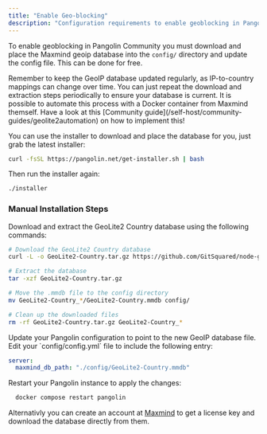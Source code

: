 ```yaml
---
title: "Enable Geo-blocking"
description: "Configuration requirements to enable geoblocking in Pangolin"
---
```


To enable geoblocking in Pangolin Community you must download and place the Maxmind geoip database into the `config/` directory and update the config file. This can be done for free.

<Tip>
Remember to keep the GeoIP database updated regularly, as IP-to-country mappings can change over time. You can just repeat the download and extraction steps periodically to ensure your database is current.
</Tip>

<Tip>
It is possible to automate this process with a Docker container from Maxmind themself.
Have a look at this [Community guide](/self-host/community-guides/geolite2automation) on how to implement this!
</Tip>

You can use the installer to download and place the database for you, just grab the latest installer:

  ```bash
  curl -fsSL https://pangolin.net/get-installer.sh | bash
  ```
Then run the installer again:

  ```bash
  ./installer
  ```

### Manual Installation Steps

<Steps>
<Step title="Download and extract the GeoIP database">
  Download and extract the GeoLite2 Country database using the following commands:
  
  ```bash
  # Download the GeoLite2 Country database
  curl -L -o GeoLite2-Country.tar.gz https://github.com/GitSquared/node-geolite2-redist/raw/refs/heads/master/redist/GeoLite2-Country.tar.gz
  
  # Extract the database
  tar -xzf GeoLite2-Country.tar.gz
  
  # Move the .mmdb file to the config directory
  mv GeoLite2-Country_*/GeoLite2-Country.mmdb config/
  
  # Clean up the downloaded files
  rm -rf GeoLite2-Country.tar.gz GeoLite2-Country_*
  ```
</Step>
<Step title="Update the Pangolin config file">
  Update your Pangolin configuration to point to the new GeoIP database file. Edit your `config/config.yml` file to include the following entry:
  
  ```yaml
  server:
    maxmind_db_path: "./config/GeoLite2-Country.mmdb"
  ```
</Step>
<Step title="Restart Pangolin">
  Restart your Pangolin instance to apply the changes:
  
  ```bash
    docker compose restart pangolin
  ```
</Step>
</Steps>

Alternativly you can create an account at [Maxmind](https://www.maxmind.com/en/geolite2/signup) to get a license key and download the database directly from them.
